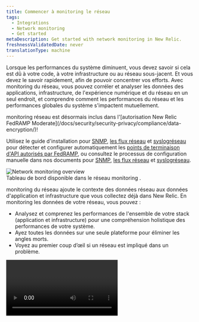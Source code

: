 ```yaml
---
title: Commencer à monitoring le réseau
tags:
  - Integrations
  - Network monitoring
  - Get started
metaDescription: Get started with network monitoring in New Relic.
freshnessValidatedDate: never
translationType: machine
---
```


Lorsque les performances du système diminuent, vous devez savoir si cela est dû à votre code, à votre infrastructure ou au réseau sous-jacent. Et vous devez le savoir rapidement, afin de pouvoir concentrer vos efforts. Avec monitoring du réseau, vous pouvez corréler et analyser les données des applications, infrastructure, de l'expérience numérique et du réseau en un seul endroit, et comprendre comment les performances du réseau et les performances globales du système s'impactent mutuellement.

<Callout variant="tip">
  monitoring réseau est désormais inclus dans l'[autorisation New Relic FedRAMP Moderate](/docs/security/security-privacy/compliance/data-encryption/)!

  Utilisez le guide d'installation pour [SNMP](/docs/network-performance-monitoring/setup-performance-monitoring/snmp-performance-monitoring/#setup-snmp-monitoring), [les flux réseau](/docs/network-performance-monitoring/setup-performance-monitoring/network-flow-monitoring/#setup-network-flow-monitoring) et [syslogréseau](/docs/network-performance-monitoring/setup-performance-monitoring/network-syslog-monitoring/#setup-network-syslog-monitoring) pour détecter et configurer automatiquement les [points de terminaison d'API autorisés par FedRAMP](/docs/security/security-privacy/compliance/fedramp-compliant-endpoints/#data-ingest-apis), ou consultez le processus de configuration manuelle dans nos documents pour [SNMP](/docs/network-performance-monitoring/setup-performance-monitoring/snmp-performance-monitoring/#manual-setup), [les flux réseau](/docs/network-performance-monitoring/setup-performance-monitoring/network-flow-monitoring/#manual-setup) et [syslogréseau](/docs/network-performance-monitoring/setup-performance-monitoring/network-syslog-monitoring/#manual-setup).
</Callout>

<img title="Network monitoring overview" alt="Network monitoring overview" src="/images/network_screenshot-full_device-performance.webp" />

<figcaption>
  Tableau de bord disponible dans le réseau monitoring .
</figcaption>

monitoring du réseau ajoute le contexte des données réseau aux données d'application et infrastructure que vous collectez déjà dans New Relic. En monitoring les données de votre réseau, vous pouvez :

* Analysez et comprenez les performances de l'ensemble de votre stack (application et infrastructure) pour une compréhension holistique des performances de votre système.
* Ayez toutes les données sur une seule plateforme pour éliminer les angles morts.
* Voyez au premier coup d’œil si un réseau est impliqué dans un problème.

<Video id="2GH8YrEv9YA" type="youtube" />

## Types de données réseau [#network-data-types]

Vous pouvez monitorer les types de données réseau suivants :

* <DNT>**Device performance via SNMP**</DNT>:Simple Network Management Protocol (SNMP) est un protocole de couche application permettant l&amp;apos;échange d&amp;apos;informations de gestion entre les périphériques réseau. Pour envoyer des données SNMP à New Relic, [configurez le monitoring des données SNMP](/docs/network-performance-monitoring/setup-performance-monitoring/snmp-performance-monitoring).
* <DNT>**Network syslogs**</DNT>: Il fournit des informations détaillées sur ce qui a changé, les erreurs et autres événements de l&amp;apos;appareil pour comprendre rapidement le « Pourquoi ? » derrière l&amp;apos;évolution des performances en télémétrie. Pour envoyer des syslog données[réseau, configurez réseau syslog monitoring](/docs/network-performance-monitoring/setup-performance-monitoring/network-syslog-monitoring).
* <DNT>**Cloud flow logs**</DNT>:Il détaille les communications entre les hôtes et les autres services en capturant l&amp;apos;adresse IP source et de destination et le port, les métadonnées qui décrivent à la fois le point de terminaison, les performances clés du réseau, la télémétrie et l&amp;apos;état d&amp;apos;une tentative de communication spécifique. [Configurer de cloud flux log monitoring](/docs/network-performance-monitoring/setup-performance-monitoring/aws-vpc-flow-monitoring).
* <DNT>**Network flow logs**</DNT>:Il capture des informations sur le trafic IP allant et venant des interfaces réseau de votre réseau local. Pour envoyer des données de flux réseau à New Relic, [configurez le monitoring des données de flux réseau](/docs/network-performance-monitoring/setup-performance-monitoring/network-flow-monitoring).

<Callout variant="important">
  Nous vous recommandons de configurer à la fois SNMP et les données de flux réseau pour une meilleure visibilité de votre réseau. Cela fournira à la fois des mesures de performances et des modèles de trafic pour dépanner et optimiser votre réseau.
</Callout>

## Présentation de l'architecture de haut niveau [#architecture]

Notre solution est basée sur le conteneur docker [ktranslate](https://github.com/kentik/ktranslate) développé par notre partenaire, Kentik. Cette image de conteneur unique est hébergée dans votre environnement pour collecter et traiter vos données à exporter vers les API d&amp;apos;événement, de métrique et de log et affichées dans New Relic.

<img title="Overview of network monitoring architecture" alt="Overview of network monitoring architecture" src="/images/network_diagram_npm-architecture.webp" />

<figcaption>
  Présentation de l'architecture du réseau monitoring .
</figcaption>